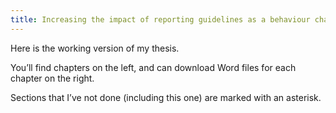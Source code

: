 ```yaml
---
title: Increasing the impact of reporting guidelines as a behaviour change intervention
---
```


Here is the working version of my thesis. 

You'll find chapters on the left, and can download Word files for each chapter on the right. 

Sections that I've not done (including this one) are marked with an asterisk.

